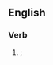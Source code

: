 ==English==

===Verb===
{{head|en|verb form}}

# {{present participle of|en|liquefy|nodot=1|nocat=1}}; {{alternative spelling of|en|liquifying|nocap=1}}
